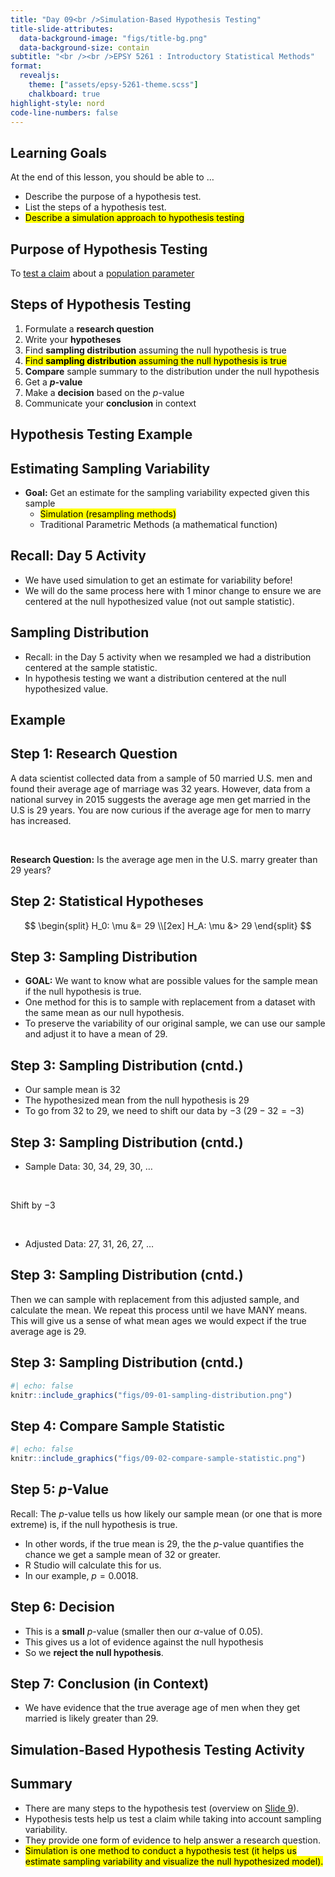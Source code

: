 ```yaml
---
title: "Day 09<br />Simulation-Based Hypothesis Testing"
title-slide-attributes:
  data-background-image: "figs/title-bg.png"
  data-background-size: contain
subtitle: "<br /><br />EPSY 5261 : Introductory Statistical Methods"
format:
  revealjs: 
    theme: ["assets/epsy-5261-theme.scss"]
    chalkboard: true
highlight-style: nord
code-line-numbers: false
---
```




## Learning Goals

At the end of this lesson, you should be able to ...

- Describe the purpose of a hypothesis test.
- List the steps of a hypothesis test.
- <mark>Describe a simulation approach to hypothesis testing</mark>



## Purpose of Hypothesis Testing

:::{.v-center-container}
To [test a claim]{style="text-decoration: underline;"} about a [population parameter]{style="text-decoration: underline;"}
:::


## Steps of Hypothesis Testing {#sec-slide-9}

1. Formulate a **research question**
2. Write your **hypotheses**
3. [Find **sampling distribution** assuming the null hypothesis is true]{.rn rn-type=highlight rn-multiline=true}
3. <mark>Find **sampling distribution** assuming the null hypothesis is true</mark>
4. **Compare** sample summary to the distribution under the null hypothesis
5. Get a **_p_-value**
6. Make a **decision** based on the *p*-value 
7. Communicate your **conclusion** in context


## Hypothesis Testing Example {.center background-image="figs/section-bg.png" background-size=contain}


## Estimating Sampling Variability

- **Goal:** Get an estimate for the sampling variability expected given this sample
  + <mark>Simulation (resampling methods)</mark>
  + Traditional Parametric Methods (a mathematical function)



## Recall: Day 5 Activity

- We have used simulation to get an estimate for variability before!
- We will do the same process here with 1 minor change to ensure we are centered at the null hypothesized value (not out sample statistic).


## Sampling Distribution

- Recall: in the Day 5 activity when we resampled we had a distribution centered at the sample statistic.
- In hypothesis testing we want a distribution centered at the null hypothesized value.


## Example {.center background-image="figs/section-bg.png" background-size=contain}


## Step 1: Research Question

A data scientist collected data from a sample of 50 married U.S. men and found their average age of marriage was 32 years. However, data from a national survey in 2015 suggests the average age men get married in the U.S is 29 years. You are now curious if the average age for men to marry has increased.

<br />


**Research Question:** Is the average age men in the U.S. marry greater than 29 years?


## Step 2: Statistical Hypotheses

$$
\begin{split}
H_0: \mu &= 29 \\[2ex]
H_A: \mu &> 29
\end{split}
$$

## Step 3: Sampling Distribution

- **GOAL:** We want to know what are possible values for the sample mean if the null hypothesis is true. 
- One method for this is to sample with replacement from a dataset with the same mean as our null hypothesis.
- To preserve the variability of our original sample, we can use our sample and adjust it to have a mean of 29.


## Step 3: Sampling Distribution (cntd.)

- Our sample mean is 32
- The hypothesized mean from the null hypothesis is 29
- To go from 32 to 29, we need to shift our data by $-3$ ($29-32= -3$)


## Step 3: Sampling Distribution (cntd.)

- Sample Data: 30, 34, 29, 30, ...

<br />

Shift by $-3$

<br />

- Adjusted Data: 27, 31, 26, 27, ...


## Step 3: Sampling Distribution (cntd.)

Then we can sample with replacement from this adjusted sample, and calculate the mean. We repeat this process until we have MANY means. This will give us a sense of what mean ages we would expect if the true average age is 29.


## Step 3: Sampling Distribution (cntd.)

```r
#| echo: false
knitr::include_graphics("figs/09-01-sampling-distribution.png")
```


## Step 4: Compare Sample Statistic

```r
#| echo: false
knitr::include_graphics("figs/09-02-compare-sample-statistic.png")
```


## Step 5: *p*-Value

Recall: The *p*-value tells us how likely our sample mean (or one that is more extreme) is, if the null hypothesis is true.

- In other words, if the true mean is 29, the the *p*-value quantifies the chance we get a sample mean of 32 or greater. 
- R Studio will calculate this for us.
- In our example, $p=0.0018$.



## Step 6: Decision

- This is a **small** *p*-value (smaller then our $\alpha$-value of 0.05).
- This gives us a lot of evidence against the null hypothesis
- So we **reject the null hypothesis**.


## Step 7: Conclusion (in Context)

- We have evidence that the true average age of men when they get married is likely greater than 29.


## Simulation-Based Hypothesis Testing Activity {.center background-image="figs/section-bg.png" background-size=contain}


## Summary

- There are many steps to the hypothesis test (overview on [Slide 9](#sec-slide-9)).
- Hypothesis tests help us test a claim while taking into account sampling variability.
- They provide one form of evidence to help answer a research question.
- <mark>Simulation is one method to conduct a hypothesis test (it helps us estimate sampling variability and visualize the null hypothesized model).</mark>





